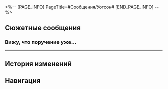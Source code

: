 <%-- [PAGE_INFO]
PageTitle=#Сообщения/Уотсон#
[END_PAGE_INFO] --%>
{{Сообщение Инфобокс
|id          = 91
|Изображение = НИП Уотсон Иконка.png
|Тип         = НИП
|Отправитель = Уотсон
|Описание    = Пишите сразу по делу и без всяких «привет»
|Фракция     = Космическая станция «Герта»
}}

==Сюжетные сообщения==
===Вижу, что поручение уже...===
{{Сообщения
|условие_получения = 
|текст =
:'''Уотсон:''' Вижу, что поручение уже выполнено. Ты отлично {{MC|ж=справилась|м=справился}}.
:{Выбор} Конечно, я отлично {{MC|ж=справилась|м=справился}}.
::'''(Первопроходец):''' Конечно, я отлично {{MC|ж=справилась|м=справился}}. От тебя то помощи не дождёшься!
::'''Уотсон:''' Эй, я тебе помогала! Если бы я не занялась бумажками, тебе куда хуже бы пришлось.
:{Выбор} А теперь у тебя есть время?
::'''(Первопроходец):''' А тебе разве не дали ещё поручений? Неужели есть время интересоваться моими делами?
::'''Уотсон:''' Кто-то показывает зубы? Не забывай, я взяла на себя всю бумажную волокиту.
:'''Уотсон:''' И к твоему сведению, вся награда досталась тебе.
:'''Уотсон:''' В общем, было приятно с тобой работать. Куда приятнее, чем с кое-кем на космической станции.
}}
----

==История изменений==
{{История изменений|2.7}}

==Навигация==
{{Сообщения Навбокс}}